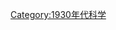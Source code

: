 {{依分類劃分的年份
|m=1
|c=9
|d=3
|y=3
|cat=科學
|sortkey=科學
|in=
|parent=20世纪各年科学
}}
{{Commonscat|1933 in science}}

[[Category:1930年代科学|Category:1930年代科学]]
